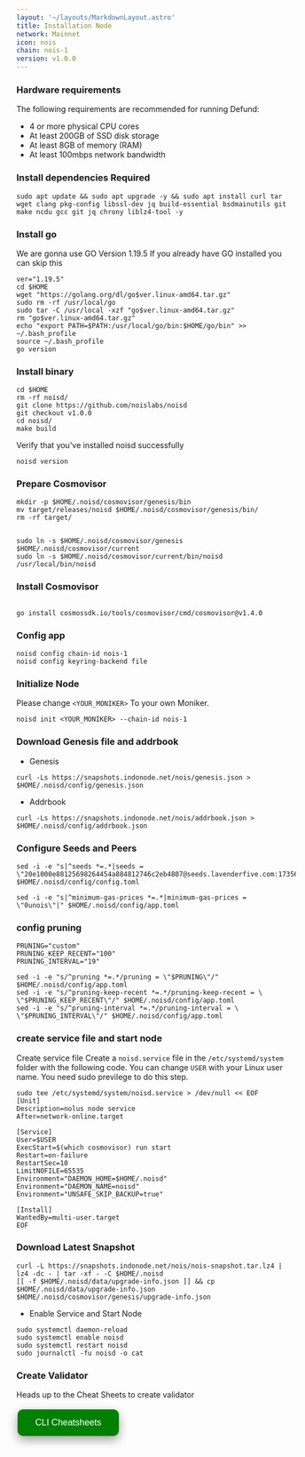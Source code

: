 ```yaml
---
layout: '~/layouts/MarkdownLayout.astro'
title: Installation Node
network: Mainnet
icon: nois
chain: nois-1
version: v1.0.0
---
```


### Hardware requirements

The following requirements are recommended for running Defund:

- 4 or more physical CPU cores
- At least 200GB of SSD disk storage
- At least 8GB of memory (RAM)
- At least 100mbps network bandwidth


### Install dependencies Required

```
sudo apt update && sudo apt upgrade -y && sudo apt install curl tar wget clang pkg-config libssl-dev jq build-essential bsdmainutils git make ncdu gcc git jq chrony liblz4-tool -y
```

### Install go

We are gonna use GO Version 1.19.5
If you already have GO installed you can skip this 

```
ver="1.19.5"
cd $HOME
wget "https://golang.org/dl/go$ver.linux-amd64.tar.gz"
sudo rm -rf /usr/local/go
sudo tar -C /usr/local -xzf "go$ver.linux-amd64.tar.gz"
rm "go$ver.linux-amd64.tar.gz"
echo "export PATH=$PATH:/usr/local/go/bin:$HOME/go/bin" >> ~/.bash_profile
source ~/.bash_profile
go version
```

### Install binary

```
cd $HOME
rm -rf noisd/
git clone https://github.com/noislabs/noisd
git checkout v1.0.0
cd noisd/
make build
```

Verify that you've installed noisd successfully

```
noisd version
```

### Prepare Cosmovisor
```
mkdir -p $HOME/.noisd/cosmovisor/genesis/bin
mv target/releases/noisd $HOME/.noisd/cosmovisor/genesis/bin/
rm -rf target/


sudo ln -s $HOME/.noisd/cosmovisor/genesis $HOME/.noisd/cosmovisor/current
sudo ln -s $HOME/.noisd/cosmovisor/current/bin/noisd /usr/local/bin/noisd
```

### Install Cosmovisor
```

go install cosmossdk.io/tools/cosmovisor/cmd/cosmovisor@v1.4.0
```

### Config app

```
noisd config chain-id nois-1
noisd config keyring-backend file
```

### Initialize Node

Please change `<YOUR_MONIKER>` To your own Moniker.

```
noisd init <YOUR_MONIKER> --chain-id nois-1
```

### Download Genesis file and addrbook

- Genesis

```
curl -Ls https://snapshots.indonode.net/nois/genesis.json > $HOME/.noisd/config/genesis.json
```

- Addrbook
```
curl -Ls https://snapshots.indonode.net/nois/addrbook.json > $HOME/.noisd/config/addrbook.json
```

### Configure Seeds and Peers

```
sed -i -e "s|^seeds *=.*|seeds = \"20e1000e88125698264454a884812746c2eb4807@seeds.lavenderfive.com:17356\"|" $HOME/.noisd/config/config.toml
```

```
sed -i -e "s|^minimum-gas-prices *=.*|minimum-gas-prices = \"0unois\"|" $HOME/.noisd/config/app.toml
```

### config pruning

```
PRUNING="custom"
PRUNING_KEEP_RECENT="100"
PRUNING_INTERVAL="19"

sed -i -e "s/^pruning *=.*/pruning = \"$PRUNING\"/" $HOME/.noisd/config/app.toml
sed -i -e "s/^pruning-keep-recent *=.*/pruning-keep-recent = \
\"$PRUNING_KEEP_RECENT\"/" $HOME/.noisd/config/app.toml
sed -i -e "s/^pruning-interval *=.*/pruning-interval = \
\"$PRUNING_INTERVAL\"/" $HOME/.noisd/config/app.toml
```


### create service file and start node

Create service file
Create a `noisd.service` file in the `/etc/systemd/system` folder with the following code. 
You can change `USER` with your Linux user name. You need sudo previlege to do this step.

```
sudo tee /etc/systemd/system/noisd.service > /dev/null << EOF
[Unit]
Description=nolus node service
After=network-online.target

[Service]
User=$USER
ExecStart=$(which cosmovisor) run start
Restart=on-failure
RestartSec=10
LimitNOFILE=65535
Environment="DAEMON_HOME=$HOME/.noisd"
Environment="DAEMON_NAME=noisd"
Environment="UNSAFE_SKIP_BACKUP=true"

[Install]
WantedBy=multi-user.target
EOF
```

### Download Latest Snapshot
```
curl -L https://snapshots.indonode.net/nois/nois-snapshot.tar.lz4 | lz4 -dc - | tar -xf - -C $HOME/.noisd
[[ -f $HOME/.noisd/data/upgrade-info.json ]] && cp $HOME/.noisd/data/upgrade-info.json $HOME/.noisd/cosmovisor/genesis/upgrade-info.json
```

- Enable Service and Start Node

```
sudo systemctl daemon-reload
sudo systemctl enable noisd
sudo systemctl restart noisd
sudo journalctl -fu noisd -o cat
```
### Create Validator

Heads up to the Cheat Sheets to create validator

<a href="https://www.indonode.net/mainnet/nois/cheat" target="_blank">
  <button style="background-color: green; border: none; color: white; padding: 15px 32px; text-align: center; text-decoration: none; display: inline-block; font-size: 16px; margin: 4px 2px; cursor: pointer; border-radius: 10px; box-shadow: 0 8px 16px 0 rgba(0,0,0,0.2), 0 6px 20px 0 rgba(0,0,0,0.19);" onmouseover="this.style.boxShadow='0 0 0 4px rgba(0,255,0,0.5)'" onmouseout="this.style.boxShadow='0 8px 16px 0 rgba(0,0,0,0.2), 0 6px 20px 0 rgba(0,0,0,0.19)'">CLI Cheatsheets</button>
</a>